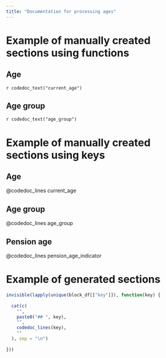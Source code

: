 ```yaml
---
title: "Documentation for processing ages"
---
```


# Example of manually created sections using functions

## Age

`r codedoc_text("current_age")`


## Age group

`r codedoc_text("age_group")`

# Example of manually created sections using keys

## Age

@codedoc_lines current_age

## Age group

@codedoc_lines age_group

## Pension age

@codedoc_lines pension_age_indicator

# Example of generated sections

```r
invisible(lapply(unique(block_df[["key"]]), function(key) {
  
  cat(c(
    "",
    paste0("## ", key),
    "",
    codedoc_lines(key),
    ""
  ), sep = "\n")
  
}))
```

